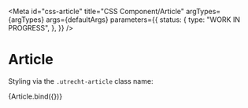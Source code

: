 <!-- @license CC0-1.0 -->


<Meta
  id="css-article"
  title="CSS Component/Article"
  argTypes={argTypes}
  args={defaultArgs}
  parameters={{
    status: {
      type: "WORK IN PROGRESS",
    },
  }}
/>

# Article

Styling via the `.utrecht-article` class name:

<Canvas>
  <Story name="Default" args={exampleArgs}>
    {Article.bind({})}
  </Story>
</Canvas>

<ArgsTable story="Default" />
